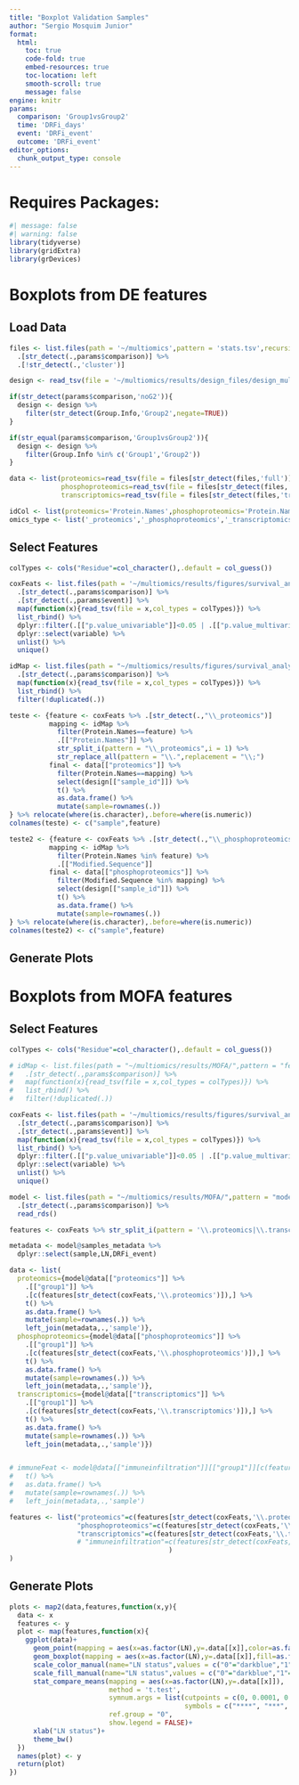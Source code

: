 ```yaml
---
title: "Boxplot Validation Samples"
author: "Sergio Mosquim Junior"
format:
  html:
    toc: true
    code-fold: true
    embed-resources: true
    toc-location: left
    smooth-scroll: true
    message: false
engine: knitr
params:
  comparison: 'Group1vsGroup2'
  time: 'DRFi_days'
  event: 'DRFi_event'
  outcome: 'DRFi_event'
editor_options: 
  chunk_output_type: console
---
```


# Requires Packages:

```r
#| message: false
#| warning: false
library(tidyverse)
library(gridExtra)
library(grDevices)
```

# Boxplots from DE features
## Load Data
```r
files <- list.files(path = '~/multiomics',pattern = 'stats.tsv',recursive = TRUE,include.dirs = TRUE,full.names = TRUE) %>% 
  .[str_detect(.,params$comparison)] %>% 
  .[!str_detect(.,'cluster')]

design <- read_tsv(file = '~/multiomics/results/design_files/design_multiomics_mofa.tsv')

if(str_detect(params$comparison,'noG2')){
  design <- design %>% 
    filter(str_detect(Group.Info,'Group2',negate=TRUE))
}

if(str_equal(params$comparison,'Group1vsGroup2')){
  design <- design %>% 
    filter(Group.Info %in% c('Group1','Group2'))
}

data <- list(proteomics=read_tsv(file = files[str_detect(files,'full')]),
             phosphoproteomics=read_tsv(file = files[str_detect(files,'aggModSeq')]),
             transcriptomics=read_tsv(file = files[str_detect(files,'transcript')]))

idCol <- list(proteomics='Protein.Names',phosphoproteomics='Protein.Names',transcriptomics='Gene.Name')
omics_type <- list('_proteomics','_phosphoproteomics','_transcriptomics')
```

## Select Features
```r
colTypes <- cols("Residue"=col_character(),.default = col_guess())

coxFeats <- list.files(path = '~/multiomics/results/figures/survival_analysis/DE/',pattern = 'cox_analysis_res',full.names = TRUE,recursive = TRUE) %>% 
  .[str_detect(.,params$comparison)] %>% 
  .[str_detect(.,params$event)] %>% 
  map(function(x){read_tsv(file = x,col_types = colTypes)}) %>% 
  list_rbind() %>% 
  dplyr::filter(.[["p.value_univariable"]]<0.05 | .[["p.value_multivariable"]]<0.05) %>% 
  dplyr::select(variable) %>% 
  unlist() %>% 
  unique()

idMap <- list.files(path = "~/multiomics/results/figures/survival_analysis/DE/",pattern = "featIDs\\.tsv",full.names = TRUE,recursive = TRUE) %>%
  .[str_detect(.,params$comparison)] %>%
  map(function(x){read_tsv(file = x,col_types = colTypes)}) %>%
  list_rbind() %>%
  filter(!duplicated(.))

teste <- {feature <- coxFeats %>% .[str_detect(.,"\\_proteomics")]
          mapping <- idMap %>% 
            filter(Protein.Names==feature) %>% 
            .[["Protein.Names"]] %>% 
            str_split_i(pattern = "\\_proteomics",i = 1) %>% 
            str_replace_all(pattern = "\\.",replacement = "\\;")
          final <- data[["proteomics"]] %>% 
            filter(Protein.Names==mapping) %>% 
            select(design[["sample_id"]]) %>% 
            t() %>% 
            as.data.frame() %>% 
            mutate(sample=rownames(.))
} %>% relocate(where(is.character),.before=where(is.numeric))
colnames(teste) <- c("sample",feature)

teste2 <- {feature <- coxFeats %>% .[str_detect(.,"\\_phosphoproteomics")]
          mapping <- idMap %>% 
            filter(Protein.Names %in% feature) %>% 
            .[["Modified.Sequence"]]
          final <- data[["phosphoproteomics"]] %>% 
            filter(Modified.Sequence %in% mapping) %>% 
            select(design[["sample_id"]]) %>% 
            t() %>% 
            as.data.frame() %>% 
            mutate(sample=rownames(.))
} %>% relocate(where(is.character),.before=where(is.numeric))
colnames(teste2) <- c("sample",feature)

```

## Generate Plots

# Boxplots from MOFA features
## Select Features
```r
colTypes <- cols("Residue"=col_character(),.default = col_guess())

# idMap <- list.files(path = "~/multiomics/results/MOFA/",pattern = "featIDs\\.tsv",full.names = TRUE,recursive = TRUE) %>% 
#   .[str_detect(.,params$comparison)] %>% 
#   map(function(x){read_tsv(file = x,col_types = colTypes)}) %>% 
#   list_rbind() %>% 
#   filter(!duplicated(.)) 

coxFeats <- list.files(path = '~/multiomics/results/figures/survival_analysis/',pattern = 'cox_analysis_res',full.names = TRUE,recursive = TRUE) %>% 
  .[str_detect(.,params$comparison)] %>% 
  .[str_detect(.,params$event)] %>% 
  map(function(x){read_tsv(file = x,col_types = colTypes)}) %>% 
  list_rbind() %>% 
  dplyr::filter(.[["p.value_univariable"]]<0.05 | .[["p.value_multivariable"]]<0.05) %>% 
  dplyr::select(variable) %>% 
  unlist() %>% 
  unique()

model <- list.files(path = "~/multiomics/results/MOFA/",pattern = "model.RDS",full.names = TRUE,recursive = TRUE) %>% 
  .[str_detect(.,params$comparison)] %>% 
  read_rds()

features <- coxFeats %>% str_split_i(pattern = '\\.proteomics|\\.transcriptomics|\\.phosphoproteomics',1)

metadata <- model@samples_metadata %>%
  dplyr::select(sample,LN,DRFi_event)

data <- list(
  proteomics={model@data[["proteomics"]] %>% 
    .[["group1"]] %>% 
    .[c(features[str_detect(coxFeats,'\\.proteomics')]),] %>% 
    t() %>% 
    as.data.frame() %>% 
    mutate(sample=rownames(.)) %>% 
    left_join(metadata,.,'sample')},
  phosphoproteomics={model@data[["phosphoproteomics"]] %>% 
    .[["group1"]] %>% 
    .[c(features[str_detect(coxFeats,'\\.phosphoproteomics')]),] %>% 
    t() %>% 
    as.data.frame() %>% 
    mutate(sample=rownames(.)) %>% 
    left_join(metadata,.,'sample')},
  transcriptomics={model@data[["transcriptomics"]] %>% 
    .[["group1"]] %>% 
    .[c(features[str_detect(coxFeats,'\\.transcriptomics')]),] %>% 
    t() %>% 
    as.data.frame() %>% 
    mutate(sample=rownames(.)) %>% 
    left_join(metadata,.,'sample')})


# immuneFeat <- model@data[["immuneinfiltration"]][["group1"]][c(features[str_detect(coxFeats,'\\.immuneinfiltration')]),] %>% 
#   t() %>% 
#   as.data.frame() %>% 
#   mutate(sample=rownames(.)) %>% 
#   left_join(metadata,.,'sample')

features <- list("proteomics"=c(features[str_detect(coxFeats,'\\.proteomics')]),
                 "phosphoproteomics"=c(features[str_detect(coxFeats,'\\.phosphoproteomics')]),
                 "transcriptomics"=c(features[str_detect(coxFeats,'\\.transcriptomics')]
                 # "immuneinfiltration"=c(features[str_detect(coxFeats,'\\.immuneinfiltration')]
                                        )
)
```

## Generate Plots
```r
plots <- map2(data,features,function(x,y){
  data <- x
  features <- y
  plot <- map(features,function(x){
    ggplot(data)+
      geom_point(mapping = aes(x=as.factor(LN),y=.data[[x]],color=as.factor(LN)))+
      geom_boxplot(mapping = aes(x=as.factor(LN),y=.data[[x]],fill=as.factor(LN)),alpha=0.7)+
      scale_color_manual(name="LN status",values = c("0"="darkblue","1"="darkred"))+
      scale_fill_manual(name="LN status",values = c("0"="darkblue","1"="darkred"))+
      stat_compare_means(mapping = aes(x=as.factor(LN),y=.data[[x]]),
                         method = 't.test',
                         symnum.args = list(cutpoints = c(0, 0.0001, 0.001, 0.01, 0.05, Inf), 
                                            symbols = c("****", "***", "**", "*", "ns")),
                         ref.group = "0",
                         show.legend = FALSE)+
      xlab("LN status")+
      theme_bw()
  })
  names(plot) <- y
  return(plot)
})
```


